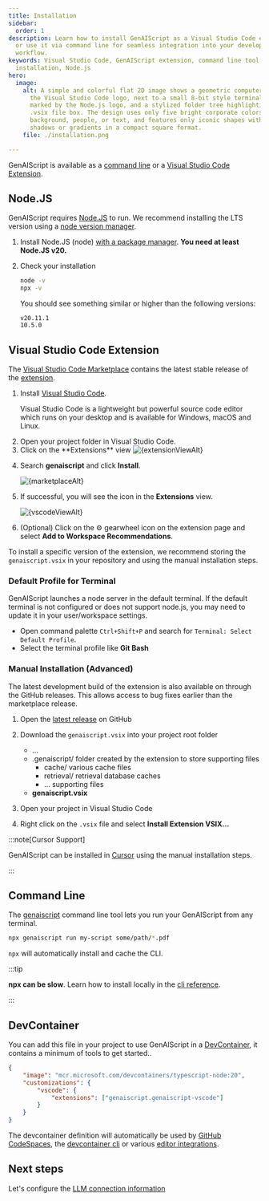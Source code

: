 ```yaml
---
title: Installation
sidebar:
  order: 1
description: Learn how to install GenAIScript as a Visual Studio Code extension
  or use it via command line for seamless integration into your development
  workflow.
keywords: Visual Studio Code, GenAIScript extension, command line tool, manual
  installation, Node.js
hero:
  image:
    alt: A simple and colorful flat 2D image shows a geometric computer screen with
      the Visual Studio Code logo, next to a small 8-bit style terminal window
      marked by the Node.js logo, and a stylized folder tree highlighting a
      .vsix file box. The design uses only five bright corporate colors, lacks
      background, people, or text, and features only iconic shapes with no
      shadows or gradients in a compact square format.
    file: ./installation.png

---
```






GenAIScript is available as a [command line](#command-line) or a [Visual Studio Code Extension](#visual-studio-code-extension).

## Node.JS

GenAIScript requires [Node.JS](https://nodejs.org/) to run.
We recommend installing the LTS version using a [node version manager](https://docs.npmjs.com/downloading-and-installing-node-js-and-npm).

<Steps>

<ol>

<li>

Install Node.JS (node) [with a package manager](https://nodejs.org/en/download/package-manager).
**You need at least Node.JS v20.**

</li>

<li>

Check your installation

```sh
node -v
npx -v
```

You should see something similar or higher than the following versions:

```text
v20.11.1
10.5.0
```

</li>

</ol>

</Steps>

## Visual Studio Code Extension

The [Visual Studio Code Marketplace](https://marketplace.visualstudio.com/items?itemName=genaiscript.genaiscript-vscode)
contains the latest stable release of the [extension](https://marketplace.visualstudio.com/items?itemName=genaiscript.genaiscript-vscode).

<Steps>

<ol>

<li>

Install [Visual Studio Code](https://code.visualstudio.com/Download).

Visual Studio Code is a lightweight but powerful source code editor which runs on your desktop and is available for Windows, macOS and Linux.

</li>

<li>
Open your project folder in Visual Studio Code.

</li>
<li>
Click on the **Extensions** view

<Image src={extensionViewSrc} alt={extensionViewAlt} />

</li>
<li>

Search **genaiscript** and click **Install**.

<Image src={marketplaceSrc} alt={marketplaceAlt} />

</li>

<li>

If successful, you will see the icon in the **Extensions** view.

<Image src={vscodeViewSrc} alt={vscodeViewAlt} />

</li>

<li>

(Optional) Click on the ⚙️ gearwheel icon on the extension page and select **Add to Workspace Recommendations**.

</li>

</ol>

</Steps>

To install a specific version of the extension, we recommend storing the `genaiscript.vsix`
in your repository and using the manual installation steps.

### Default Profile for Terminal

GenAIScript launches a node server in the default terminal. If the default terminal is not configured
or does not support node.js, you may need to update it in your user/workspace settings.

- Open command palette `Ctrl+Shift+P` and search for `Terminal: Select Default Profile`.
- Select the terminal profile like **Git Bash**

### Manual Installation (Advanced)

The latest development build of the extension is also available on through the GitHub releases. This allows access
to bug fixes earlier than the marketplace release.

<Steps>

<ol>

<li>

Open the [latest release](https://github.com/microsoft/genaiscript/releases/latest/) on GitHub

</li><li>

Download the `genaiscript.vsix` into your project root folder

<FileTree>

- ...
- .genaiscript/ folder created by the extension to store supporting files
    - cache/ various cache files
    - retrieval/ retrieval database caches
    - ... supporting files
- **genaiscript.vsix**

</FileTree>

</li><li>

Open your project in Visual Studio Code

</li><li>

Right click on the `.vsix` file and select **Install Extension VSIX...**

</li>

</ol>

</Steps>

:::note[Cursor Support]

GenAIScript can be installed in [Cursor](https://cursor.sh/how-to-install-extension)
using the manual installation steps.

:::

## Command Line

The [genaiscript](/genaiscript/reference/cli/) command line tool lets you run your GenAIScript
from any terminal.

```sh
npx genaiscript run my-script some/path/*.pdf
```

`npx` will automatically install and cache the CLI.

:::tip

**npx can be slow**. Learn how to install locally in the [cli reference](/genaiscript/reference/cli/).

:::

## DevContainer

You can add this file in your project to use GenAIScript in a
[DevContainer](https://containers.dev/), it contains a minimum of tools to get started..

```json title=".devcontainer/devcontainer.json"
{
    "image": "mcr.microsoft.com/devcontainers/typescript-node:20",
    "customizations": {
        "vscode": {
            "extensions": ["genaiscript.genaiscript-vscode"]
        }
    }
}
```

The devcontainer definition will automatically be used by
[GitHub CodeSpaces](https://docs.github.com/en/codespaces/setting-up-your-project-for-codespaces/adding-a-dev-container-configuration/introduction-to-dev-containers),
the [devcontainer cli](https://github.com/devcontainers/cli)
or various [editor integrations](https://containers.dev/supporting).

## Next steps

Let's configure the [LLM connection information](/genaiscript/getting-started/configuration)
